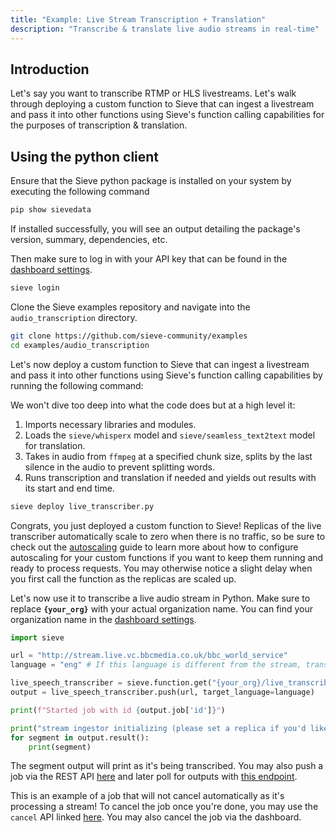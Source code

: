 ```yaml
---
title: "Example: Live Stream Transcription + Translation"
description: "Transcribe & translate live audio streams in real-time"
---
```


## **Introduction**

Let's say you want to transcribe RTMP or HLS livestreams. Let's walk through deploying a custom function to Sieve that can ingest a livestream and pass it into other functions using Sieve's function calling capabilities for the purposes of transcription & translation.

## **Using the python client**

Ensure that the Sieve python package is installed on your system by executing the following command

```bash
pip show sievedata
```

If installed successfully, you will see an output detailing the package's version, summary, dependencies, etc.

Then make sure to log in with your API key that can be found in the [dashboard settings](https://www.sievedata.com/dashboard/settings).

```bash
sieve login
```

Clone the Sieve examples repository and navigate into the `audio_transcription` directory.

```bash
git clone https://github.com/sieve-community/examples
cd examples/audio_transcription
```

Let's now deploy a custom function to Sieve that can ingest a livestream and pass it into other functions using Sieve's function calling capabilities by running the following command:

We won't dive too deep into what the code does but at a high level it:
1. Imports necessary libraries and modules.
2. Loads the `sieve/whisperx` model and `sieve/seamless_text2text` model for translation.
3. Takes in audio from `ffmpeg` at a specified chunk size, splits by the last silence in the audio to prevent splitting words.
4. Runs transcription and translation if needed and yields out results with its start and end time.

```bash
sieve deploy live_transcriber.py
```

Congrats, you just deployed a custom function to Sieve! Replicas of the live transcriber automatically scale to zero when there is no traffic, so be sure to check out the [autoscaling](/guide/custom-apps/autoscaling) guide to learn more about how to configure autoscaling for your custom functions if you want to keep them running and ready to process requests. You may otherwise notice a slight delay when you first call the function as the replicas are scaled up.

Let's now use it to transcribe a live audio stream in Python. Make sure to replace **`{your_org}`** with your actual organization name. You can find your organization name in the [dashboard settings](https://www.sievedata.com/dashboard/settings).


```python
import sieve

url = "http://stream.live.vc.bbcmedia.co.uk/bbc_world_service"
language = "eng" # If this language is different from the stream, translation will happen automatically

live_speech_transcriber = sieve.function.get("{your_org}/live_transcriber")
output = live_speech_transcriber.push(url, target_language=language)

print(f"Started job with id {output.job['id']}")

print("stream ingestor initializing (please set a replica if you'd like for this to be instant)...")
for segment in output.result():
    print(segment)
```

The segment output will print as it's being transcribed. You may also push a job via the REST API [here](/reference-v2/api/push) and later poll for outputs with [this endpoint](/reference-v2/api/jobs/get).

This is an example of a job that will not cancel automatically as it's processing a stream! To cancel the job once you're done, you may use the `cancel` API linked [here](/reference-v2/api/jobs/cancel). You may also cancel the job via the dashboard.